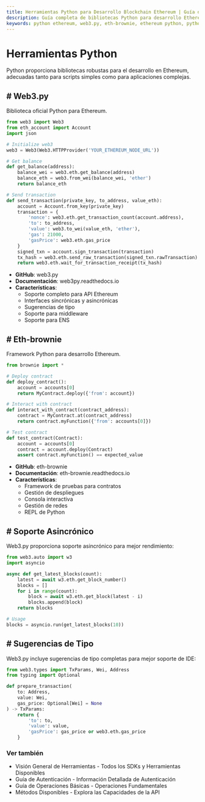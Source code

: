 ```yaml
---
title: Herramientas Python para Desarrollo Blockchain Ethereum | Guía de Web3.py y Eth-brownie
description: Guía completa de bibliotecas Python para desarrollo Ethereum incluyendo Web3.py y Eth-brownie, con ejemplos de código detallados, integración de contratos inteligentes y patrones asincrónicos
keywords: python ethereum, web3.py, eth-brownie, ethereum python, python blockchain, python web3, python dapp, ethereum async python, contratos inteligentes python, blockchain python, testing python ethereum, python type hints web3
---
```


# Herramientas Python

Python proporciona bibliotecas robustas para el desarrollo en Ethereum, adecuadas tanto para scripts simples como para aplicaciones complejas.

<PayAttention category="Python" />

## # Web3.py

Biblioteca oficial Python para Ethereum.

```python
from web3 import Web3
from eth_account import Account
import json

# Initialize web3
web3 = Web3(Web3.HTTPProvider('YOUR_ETHEREUM_NODE_URL'))

# Get balance
def get_balance(address):
    balance_wei = web3.eth.get_balance(address)
    balance_eth = web3.from_wei(balance_wei, 'ether')
    return balance_eth

# Send transaction
def send_transaction(private_key, to_address, value_eth):
    account = Account.from_key(private_key)
    transaction = {
        'nonce': web3.eth.get_transaction_count(account.address),
        'to': to_address,
        'value': web3.to_wei(value_eth, 'ether'),
        'gas': 21000,
        'gasPrice': web3.eth.gas_price
    }
    signed_txn = account.sign_transaction(transaction)
    tx_hash = web3.eth.send_raw_transaction(signed_txn.rawTransaction)
    return web3.eth.wait_for_transaction_receipt(tx_hash)
```

- **GitHub**: <Link to="https://github.com/ethereum/web3.py" target="_blank" absolute>web3.py</Link>
- **Documentación**: <Link to="https://web3py.readthedocs.io/" target="_blank" absolute>web3py.readthedocs.io</Link>
- **Características**:
  - Soporte completo para API Ethereum
  - Interfaces sincrónicas y asincrónicas
  - Sugerencias de tipo
  - Soporte para middleware
  - Soporte para ENS

## # Eth-brownie

Framework Python para desarrollo Ethereum.

```python
from brownie import *

# Deploy contract
def deploy_contract():
    account = accounts[0]
    return MyContract.deploy({'from': account})

# Interact with contract
def interact_with_contract(contract_address):
    contract = MyContract.at(contract_address)
    return contract.myFunction({'from': accounts[0]})

# Test contract
def test_contract(Contract):
    account = accounts[0]
    contract = account.deploy(Contract)
    assert contract.myFunction() == expected_value
```

- **GitHub**: <Link to="https://github.com/eth-brownie/brownie" target="_blank" absolute>eth-brownie</Link>
- **Documentación**: <Link to="https://eth-brownie.readthedocs.io/" target="_blank" absolute>eth-brownie.readthedocs.io</Link>
- **Características**:
  - Framework de pruebas para contratos
  - Gestión de despliegues
  - Consola interactiva
  - Gestión de redes
  - REPL de Python

## # Soporte Asincrónico

Web3.py proporciona soporte asincrónico para mejor rendimiento:

```python
from web3.auto import w3
import asyncio

async def get_latest_blocks(count):
    latest = await w3.eth.get_block_number()
    blocks = []
    for i in range(count):
        block = await w3.eth.get_block(latest - i)
        blocks.append(block)
    return blocks

# Usage
blocks = asyncio.run(get_latest_blocks(10))
```

## # Sugerencias de Tipo

Web3.py incluye sugerencias de tipo completas para mejor soporte de IDE:

```python
from web3.types import TxParams, Wei, Address
from typing import Optional

def prepare_transaction(
    to: Address,
    value: Wei,
    gas_price: Optional[Wei] = None
) -> TxParams:
    return {
        'to': to,
        'value': value,
        'gasPrice': gas_price or web3.eth.gas_price
    }
```

### Ver también

- <Link to="/docs/ethereum/tools/overview" title="Visión general completa de herramientas y SDKs disponibles para desarrollo Ethereum">Visión General de Herramientas</Link> - Todos los SDKs y Herramientas Disponibles
- <Link to="/docs/ethereum/authentication" title="Guía para autenticarse con nodos Ethereum y servicios API">Guía de Autenticación</Link> - Información Detallada de Autenticación
- <Link to="/docs/ethereum/basic-operations" title="Aprende operaciones fundamentales de blockchain Ethereum para desarrolladores">Guía de Operaciones Básicas</Link> - Operaciones Fundamentales
- <Link to="/docs/ethereum/all-methods" title="Referencia completa de todos los métodos API de Ethereum disponibles">Métodos Disponibles</Link> - Explora las Capacidades de la API
